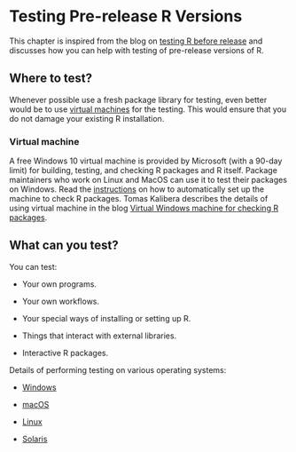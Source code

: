 # Testing Pre-release R Versions

This chapter is inspired from the blog on [testing R before release](https://developer.r-project.org/Blog/public/2021/04/28/r-can-use-your-help-testing-r-before-release/index.html) and discusses how you can help with testing of pre-release versions of R. 

## Where to test?

Whenever possible use a fresh package library for testing, even better would be to use [virtual machines](#VM) for the testing. This would ensure that you do not damage your existing R installation.

### Virtual machine {#VM}

A free Windows 10 virtual machine is provided by Microsoft (with a 90-day limit) for building, testing, and checking R packages and R itself. Package maintainers who work on Linux and MacOS can use it to test their packages on Windows. Read the [instructions](https://svn.r-project.org/R-dev-web/trunk/WindowsBuilds/winutf8/ucrt3/vm.html) on how to automatically set up the machine to check R packages. Tomas Kalibera describes the details of using virtual machine in the blog [Virtual Windows machine for checking R packages](https://developer.r-project.org/Blog/public/2021/03/18/virtual-windows-machine-for-checking-r-packages/index.html). 

## What can you test?

You can test:

  * Your own programs.
  
  * Your own workflows.
  
  * Your special ways of installing or setting up R.
  
  * Things that interact with external libraries.
  
  * Interactive R packages.
  
Details of performing testing on various operating systems:

  * [Windows](https://developer.r-project.org/Blog/public/2021/04/28/r-can-use-your-help-testing-r-before-release/index.html#on-windows)
  
  * [macOS](https://developer.r-project.org/Blog/public/2021/04/28/r-can-use-your-help-testing-r-before-release/index.html#on-macos)
  
  * [Linux](https://developer.r-project.org/Blog/public/2021/04/28/r-can-use-your-help-testing-r-before-release/index.html#on-linux)
  
  * [Solaris](https://developer.r-project.org/Blog/public/2021/04/28/r-can-use-your-help-testing-r-before-release/index.html#on-solaris)
  
